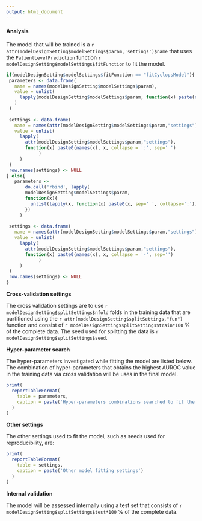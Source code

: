 ```yaml
---
output: html_document
---
```

  
#### Analysis

The model that will be trained is a ``r attr(modelDesignSetting$modelSettings$param,'settings')$name `` that uses the `PatientLevelPrediction` function ``r modelDesignSetting$modelSettings$fitFunction `` to fit the model.

```r
if(modelDesignSetting$modelSettings$fitFunction == "fitCyclopsModel"){
 parameters <- data.frame(
   name = names(modelDesignSetting$modelSettings$param),
   value = unlist(
     lapply(modelDesignSetting$modelSettings$param, function(x) paste(names(x), x, collapse = '-', sep=':'))
   )
 )
 
 settings <- data.frame(
   name = names(attr(modelDesignSetting$modelSettings$param,"settings")),
   value = unlist(
     lapply(
       attr(modelDesignSetting$modelSettings$param,"settings"), 
       function(x) paste0(names(x), x, collapse = ':', sep=' ')
            )
     )
 )
 row.names(settings) <- NULL
} else{
   parameters <- 
       do.call('rbind', lapply(
       modelDesignSetting$modelSettings$param, 
       function(x){
         unlist(lapply(x, function(x) paste0(x, sep=' ', collapse=':')))
       })
     )
 
 settings <- data.frame(
   name = names(attr(modelDesignSetting$modelSettings$param,"settings")),
   value = unlist(
     lapply(
       attr(modelDesignSetting$modelSettings$param,"settings"), 
       function(x) paste0(names(x), x, collapse = '-', sep='')
            )
     )
 )
 row.names(settings) <- NULL
}
```

**Cross-validation settings**

The cross validation settings are to use ``r modelDesignSetting$splitSettings$nfold `` folds in the training data that are partitioned using the ``r attr(modelDesignSetting$splitSettings,"fun") `` function and consist of ``r modelDesignSetting$splitSettings$train*100 `` \% of the complete data.  The seed used for splitting the data is ``r modelDesignSetting$splitSettings$seed ``.

**Hyper-parameter search**

The hyper-parameters investigated while fitting the model are listed below.  The combination of hyper-parameters that obtains the highest AUROC value in the training data via cross validation will be uses in the final model.

```r
print(
  reportTableFormat(
    table = parameters, 
    caption = paste('Hyper-parameters combinations searched to fit the model')
  )
)
```

**Other settings**

The other settings used to fit the model, such as seeds used for reproducibility, are:

```r
print(
  reportTableFormat(
    table = settings, 
    caption = paste('Other model fitting settings')
  )
)
```

**Internal validation**

The model will be assessed internally using a test set that consists of ``r modelDesignSetting$splitSettings$test*100`` \% of the complete data.